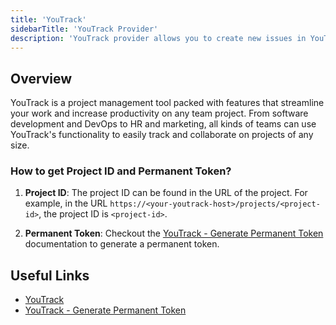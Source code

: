 ```yaml
---
title: 'YouTrack'
sidebarTitle: 'YouTrack Provider'
description: 'YouTrack provider allows you to create new issues in YouTrack.'
---
```


## Overview

YouTrack is a project management tool packed with features that streamline your work and increase productivity on any team project. From software development and DevOps to HR and marketing, all kinds of teams can use YouTrack's functionality to easily track and collaborate on projects of any size.

<AutoGeneratedSnippet />


### How to get Project ID and Permanent Token?

1. **Project ID**: The project ID can be found in the URL of the project. For example, in the URL `https://<your-youtrack-host>/projects/<project-id>`, the project ID is `<project-id>`.

2. **Permanent Token**: Checkout the [YouTrack - Generate Permanent Token](https://www.jetbrains.com/help/youtrack/server/manage-permanent-token.html) documentation to generate a permanent token.

## Useful Links

- [YouTrack](https://www.jetbrains.com/youtrack/)
- [YouTrack - Generate Permanent Token](https://www.jetbrains.com/help/youtrack/server/manage-permanent-token.html)